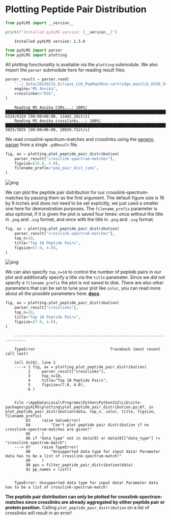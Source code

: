 # **Plotting Peptide Pair Distribution**


```python copy
from pyXLMS import __version__

print(f"Installed pyXLMS version: {__version__}")
```
```
    Installed pyXLMS version: 1.3.0
```


```python copy
from pyXLMS import parser
from pyXLMS import plotting
```

All plotting functionality is available via the `plotting` submodule. We also import the `parser` submodule here for reading result files.


```python copy
parser_result = parser.read(
    "../_data/20220215_Eclipse_LC6_PepMap50cm-cartridge_mainlib_DSSO_3CV_stepHCD_OT_001.pdResult",
    engine="MS Annika",
    crosslinker="DSS",
)
```
```
    Reading MS Annika CSMs...: 100%|██████████████████████████████████████████████████████████████████████████████████████████████████| 6324/6324 [00:00<00:00, 11442.10it/s]
    Reading MS Annika crosslinks...: 100%|████████████████████████████████████████████████████████████████████████████████████████████| 3025/3025 [00:00<00:00, 20929.73it/s]
```

We read crosslink-spectrum-matches and crosslinks using the [generic parser](https://hgb-bin-proteomics.github.io/pyXLMS/pyXLMS.parser.html#pyXLMS.parser.read) from a single `.pdResult` file.


```python copy
fig, ax = plotting.plot_peptide_pair_distribution(
    parser_result["crosslink-spectrum-matches"],
    figsize=(15.0, 5.0),
    filename_prefix="pep_pair_dist_csms",
)
```


    
![png](./plot_peptide_pair_distribution_files/plot_peptide_pair_distribution_6_0.png)
    


We can plot the peptide pair distribution for our crosslink-spectrum-matches by passing them as the first argument. The default figure size is 16 by 9 inches and does not need to be set explicitly, we just used a smaller one here for demonstration purposes. The `filename_prefix` parameter is also optional, if it is given the plot is saved four times: once without the title in `.png` and `.svg` format, and once with the title in `.png` and `.svg` format.


```python copy
fig, ax = plotting.plot_peptide_pair_distribution(
    parser_result["crosslink-spectrum-matches"],
    top_n=10,
    title="Top 10 Peptide Pairs",
    figsize=(7.0, 4.0),
)
```


    
![png](./plot_peptide_pair_distribution_files/plot_peptide_pair_distribution_8_0.png)
    


We can also specify `top_n=10` to control the number of peptide pairs in our plot and additionally specify a title via the `title` parameter. Since we did not specify a `filename_prefix` the plot is not saved to disk. There are also other parameters that can be set to tune your plot like `color`, you can read more about all the possible parameters here: [**docs**](https://hgb-bin-proteomics.github.io/pyXLMS/pyXLMS.plotting.html#pyXLMS.plotting.plot_peptide_pair_distribution.plot_peptide_pair_distribution).


```python copy
fig, ax = plotting.plot_peptide_pair_distribution(
    parser_result["crosslinks"],
    top_n=10,
    title="Top 10 Peptide Pairs",
    figsize=(7.0, 4.0),
)
```
```
    ---------------------------------------------------------------------------

    TypeError                                 Traceback (most recent call last)

    Cell In[6], line 1
    ----> 1 fig, ax = plotting.plot_peptide_pair_distribution(
          2     parser_result["crosslinks"],
          3     top_n=10,
          4     title="Top 10 Peptide Pairs",
          5     figsize=(7.0, 4.0),
          6 )
    

    File ~\AppData\Local\Programs\Python\Python312\Lib\site-packages\pyXLMS\plotting\plot_peptide_pair_distribution.py:87, in plot_peptide_pair_distribution(data, top_n, color, title, figsize, filename_prefix)
         83     raise ValueError(
         84         "Can't plot peptide pair distribution if no crosslink-spectrum-matches are given!"
         85     )
         86 if "data_type" not in data[0] or data[0]["data_type"] != "crosslink-spectrum-match":
    ---> 87     raise TypeError(
         88         "Unsupported data type for input data! Parameter data has to be a list of crosslink-spectrum-match!"
         89     )
         90 pps = filter_peptide_pair_distribution(data)
         91 pp_names = list()
    

    TypeError: Unsupported data type for input data! Parameter data has to be a list of crosslink-spectrum-match!
```

**The peptide pair distribution can only be plotted for crosslink-spectrum-matches since crosslinks are already aggregated by either peptide pair or protein position.** Calling `plot_peptide_pair_distribution` on a list of crosslinks will result in an error!
